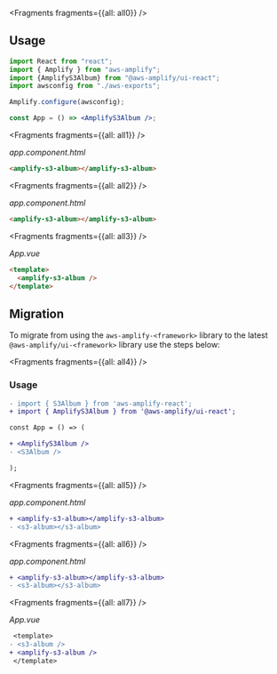 


<Fragments fragments={{all: all0}} />

## Usage

<FilterContent framework="react">

```jsx
import React from "react";
import { Amplify } from "aws-amplify";
import {AmplifyS3Album} from "@aws-amplify/ui-react";
import awsconfig from "./aws-exports";

Amplify.configure(awsconfig);

const App = () => <AmplifyS3Album />;
```

</FilterContent>

<FilterContent framework="angular">


<Fragments fragments={{all: all1}} />

_app.component.html_

```html
<amplify-s3-album></amplify-s3-album>
```

</FilterContent>

<FilterContent framework="ionic">


<Fragments fragments={{all: all2}} />

_app.component.html_

```html
<amplify-s3-album></amplify-s3-album>
```

</FilterContent>

<FilterContent framework="vue">


<Fragments fragments={{all: all3}} />

_App.vue_

```html
<template>
  <amplify-s3-album />
</template>
```

</FilterContent>

<UiComponentProps tag="amplify-s3-album" propType="attr" useTableHeaders></UiComponentProps>

<UiComponentProps tag="amplify-s3-album" propType="css" useTableHeaders></UiComponentProps>

## Migration

To migrate from using the `aws-amplify-<framework>` library to the latest `@aws-amplify/ui-<framework>` library use the steps below:


<Fragments fragments={{all: all4}} />

### Usage

<FilterContent framework="react">

```diff
- import { S3Album } from 'aws-amplify-react';
+ import { AmplifyS3Album } from '@aws-amplify/ui-react';

const App = () => (

+ <AmplifyS3Album />
- <S3Album />

);
```

</FilterContent>

<FilterContent framework="angular">


<Fragments fragments={{all: all5}} />

_app.component.html_

```diff
+ <amplify-s3-album></amplify-s3-album>
- <s3-album></s3-album>
```

</FilterContent>

<FilterContent framework="ionic">


<Fragments fragments={{all: all6}} />

_app.component.html_

```diff
+ <amplify-s3-album></amplify-s3-album>
- <s3-album></s3-album>
```

</FilterContent>

<FilterContent framework="vue">


<Fragments fragments={{all: all7}} />

_App.vue_

```diff
 <template>
- <s3-album />
+ <amplify-s3-album />
 </template>
```

</FilterContent>
